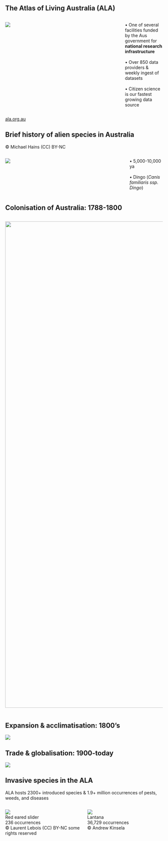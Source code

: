 ## The Atlas of Living Australia (ALA)

:::: {.columns .v-center-container}
::: {.column width="75%"}
![](images/ala-home.png)
:::
::: {.column width="25%"} 
[• One of several facilities funded by the Aus government for **national research infrastructure** <br><br> • Over 850 data providers & weekly ingest of datasets <br><br> • Citizen science is our fastest growing data source]{.ul-sml}
:::
::::


::: footer
[ala.org.au](https://www.ala.org.au)
:::


## Brief history of alien species in Australia {#alien-species data-menu-title="Alien Species"}  

[© Michael Hains (CC) BY-NC]{.caption .absolute bottom=10 left=20}  

:::: {.columns}
::: {.column width="78%"}
![](images/dingo.png)
:::
::: {.column width="22%"} 
[• 5,000-10,000 ya <br><br> • Dingo (*Canis familiaris ssp. Dingo*)]{.ul-sml}
:::
::::


## Colonisation of Australia: 1788-1800 {#colonisation data-menu-title="Colonisation"}

:::: {.columns .v-center-container}
::: {.column width="100%"}
![](images/colonisation.png){width="1550"}
:::
::::


## Expansion & acclimatisation: 1800's {#expansion data-menu-title="Expansion"}
![](images/expansion.png){fig-align="center"}  


## Trade & globalisation: 1900-today {#globalisation data-menu-title="Globalisation"}
![](images/globalisation.png){fig-align="center"}

## Invasive species in the ALA {#invasive-ALA data-menu-title="Invasive ALA"}  
ALA hosts 2300+ introduced species & 1.9+ million occurrences of pests, weeds, and diseases

:::: {.columns}
::: {.column width="50%"}
![](images/slider.jpg)  
Red eared slider   
236 occurrences  
[© Laurent Lebois (CC) BY-NC some rights reserved]{.caption .absolute bottom=20 left=0}

:::
::: {.column width="50%"} 
![](images/lantana.png)  
Lantana  
36,729 occurrences  
[© Andrew Kinsela]{.caption .absolute bottom=20 left=820}
:::
::::
